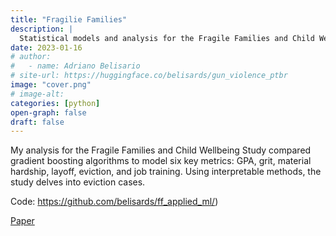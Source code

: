```yaml
---
title: "Fragilie Families"
description: |
  Statistical models and analysis for the Fragile Families and Child Wellbeing Study.
date: 2023-01-16
# author: 
#   - name: Adriano Belisario
# site-url: https://huggingface.co/belisards/gun_violence_ptbr
image: "cover.png"
# image-alt: 
categories: [python]
open-graph: false
draft: false
---
```


My analysis for the Fragile Families and Child Wellbeing Study compared gradient boosting algorithms to model six key metrics: GPA, grit, material hardship, layoff, eviction, and job training. Using interpretable methods, the study delves into eviction cases.

Code: [https://github.com/belisards/ff_applied_ml/](https://github.com/belisards/ff_applied_ml/))

[Paper](publications/files/fragile_families.pdf)

